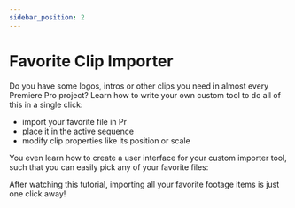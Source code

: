 ```yaml
---
sidebar_position: 2
---
```



# Favorite Clip Importer

Do you have some logos, intros or other clips you need in almost every Premiere Pro project? Learn how to write your own custom tool to do all of this in a single click: 
- import your favorite file in Pr
- place it in the active sequence
- modify clip properties like its position or scale

You even learn how to create a user interface for your custom importer tool, such that you can easily pick any of your favorite files:

<RetinaImg src="/img/tutorials-pr/favoriteClipImporter/favoriteClipImporterUI.png" alt="user interface of the favorite importer script"/>

After watching this tutorial, importing all your favorite footage items is just one click away!

<Youtube id="iV_lgHJnkKo" />
